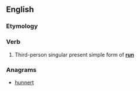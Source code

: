 ==English==

===Etymology===
{{suffix|run|eth|lang=en}}

===Verb===
{{head|en|verb form}}

# {{label|en|archaic}} Third-person singular present simple form of '''[[run]]'''

===Anagrams===
* [[hunnert#English|hunnert]]
